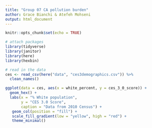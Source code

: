 ```yaml
---
title: "Group 07 CA pollution burden"
author: Grace Bianchi & Atefeh Mohseni
output: html_document
---
```


```r
knitr::opts_chunk$set(echo = TRUE)

# attach packages
library(tidyverse)
library(janitor)
library(here)
library(hexbin)
```

```r
# read in the data
ces <- read_csv(here("data", "ces3demographics.csv")) %>%
  clean_names()
```

```r
ggplot(data = ces, aes(x = white_percent, y = ces_3_0_score)) +
  geom_hex() +
  labs(x = "% White population",
       y = "CES 3.0 Score",
       caption = "Data from 2010 Census") +
   geom_col(position = "fill") +
   scale_fill_gradient(low = "yellow", high = "red") + 
   theme_minimal()
```

